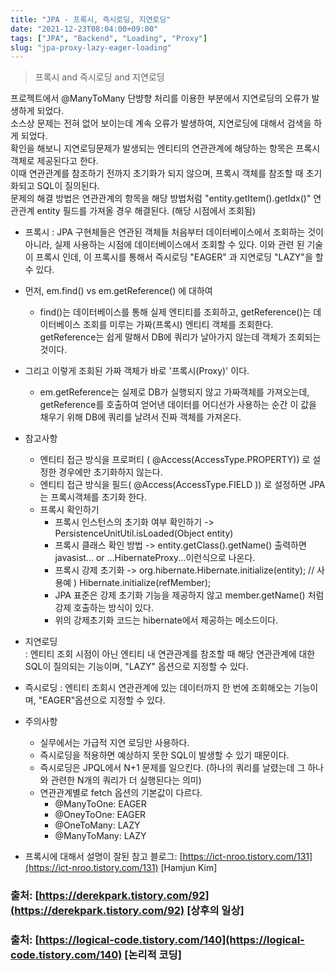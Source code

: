 ```yaml
---
title: "JPA - 프록시, 즉시로딩, 지연로딩"
date: "2021-12-23T08:04:00+09:00"
tags: ["JPA", "Backend", "Loading", "Proxy"]
slug: "jpa-proxy-lazy-eager-loading"
---
```


> 프록시 and 즉시로딩 and 지연로딩

프로젝트에서 @ManyToMany 단뱡향 처리를 이용한 부분에서 지연로딩의 오류가 발생하게 되었다.  
소스상 문제는 전혀 없어 보이는데 계속 오류가 발생하여, 지연로딩에 대해서 검색을 하게 되었다.  
확인을 해보니 지연로딩문제가 발생되는 엔티티의 연관관계에 해당하는 항목은 프록시 객체로 제공된다고 한다.    
이때 연관관계를 참조하기 전까지 초기화가 되지 않으며, 프록시 객체를 참조할 때 초기화되고 SQL이 질의된다.  
문제의 해결 방법은 연관관계의 항목을 해당 방법처럼 "entity.getItem().getIdx()" 연관관계 entity 필드를 가져올 경우 해결된다. (해당 시점에서 조회됨)  

* 프록시
: JPA 구현체들은 연관된 객체들 처음부터 데이터베이스에서 조회하는 것이 아니라, 실제 사용하는 시점에 데이터베이스에서 조회할 수  있다. 이와 관련 된 기술이 프록시 인데, 이 프록시를 통해서 즉시로딩 "EAGER" 과 지연로딩 "LAZY"을 할 수 있다.  

* 먼저, em.find() vs em.getReference() 에 대하여
    * find()는 데이터베이스를 통해 실제 엔티티를 조회하고, getReference()는 데이터베이스 조회를 미루는 가짜(프록시) 엔티티 객체를 조회한다. getReference는 쉽게 말해서 DB에 쿼리가 날아가지 않는데 객체가 조회되는 것이다.

* 그리고 이렇게 조회된 가짜 객체가 바로 '프록시(Proxy)' 이다. 
    * em.getReference는 실제로 DB가 실행되지 않고 가짜객체를 가져오는데, getReference를 호출하여 얻어낸 데이터를 어디선가 사용하는 순간 이 값을 채우기 위해 DB에 쿼리를 날려서 진짜 객체를 가져온다.

* 참고사항     
    * 엔티티 접근 방식을 프로퍼티 ( @Access(AccessType.PROPERTY)) 로 설정한 경우에만 초기화하지 않는다.  
    * 엔티티 접근 방식을 필드( @Access(AccessType.FIELD )) 로 설정하면 JPA 는 프록시객체를 초기화 한다.  
    * 프록시 확인하기
        * 프록시 인스턴스의 초기화 여부 확인하기 -> PersistenceUnitUtil.isLoaded(Object entity)
        * 프록시 클래스 확인 방법 -> entity.getClass().getName() 출력하면 javasist... or ...HibernateProxy...이런식으로 나온다.
        * 프록시 강제 초기화 -> org.hibernate.Hibernate.initialize(entity); // 사용예 ) Hibernate.initialize(refMember);
        * JPA 표준은 강제 초기화 기능을 제공하지 않고 member.getName() 처럼 강제 호출하는 방식이 있다. 
        * 위의 강제초기화 코드는 hibernate에서 제공하는 메소드이다.

* 지연로딩  
: 엔티티 조회 시점이 아닌 엔티티 내 연관관계를 참조할 때 해당 연관관계에 대한 SQL이 질의되는 기능이며, "LAZY" 옵션으로 지정할 수 있다.

* 즉시로딩
: 엔티티 조회시 연관관계에 있는 데이터까지 한 번에 조회해오는 기능이며, "EAGER"옵션으로 지정할 수 있다.

* 주의사항
    * 실무에서는 가급적 지연 로딩만 사용하다.  
    * 즉시로딩을 적용하면 예상하지 못한 SQL이 발생할 수 있기 때문이다.
    * 즉시로딩은 JPQL에서 N+1 문제를 일으킨다. (하나의 쿼리를 날렸는데 그 하나와 관련한 N개의 쿼리가 더 실행된다는 의미)
    * 연관관계별로 fetch 옵션의 기본값이 다르다.
        * @ManyToOne: EAGER
        * @OneyToOne: EAGER
        * @OneToMany: LAZY
        * @ManyToMany: LAZY


* 프록시에 대해서 설명이 잘된 참고 블로그: [https://ict-nroo.tistory.com/131](https://ict-nroo.tistory.com/131) [Hamjun Kim]


### 출처: [https://derekpark.tistory.com/92](https://derekpark.tistory.com/92) [상후의 일상]
### 출처: [https://logical-code.tistory.com/140](https://logical-code.tistory.com/140) [논리적 코딩]

